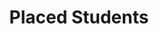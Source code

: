 ---
title: Placed Students
id: placed-students
description: Placed Students Component in T&P Website
sidebar_label: Placed Students
---